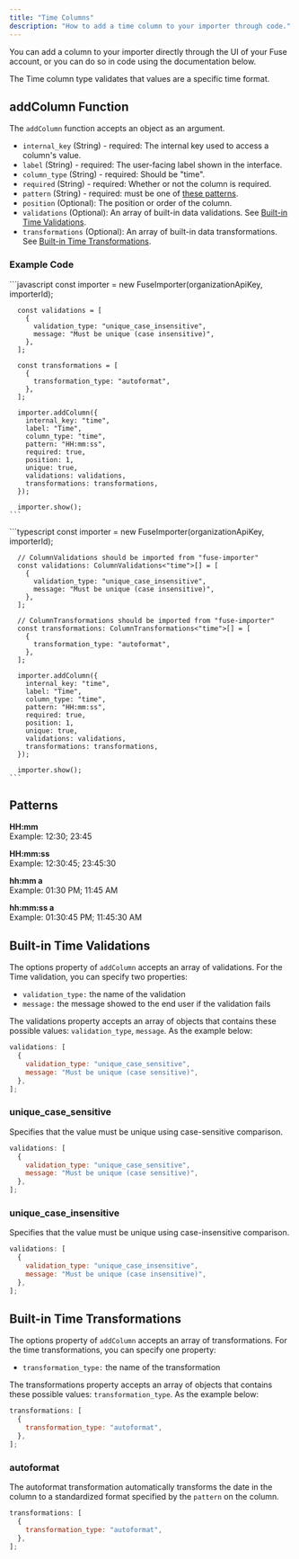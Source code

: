 ```yaml
---
title: "Time Columns"
description: "How to add a time column to your importer through code."
---
```


You can add a column to your importer directly through the UI of your Fuse account, or you can do so in code using the documentation below.

The Time column type validates that values are a specific time format.

## addColumn Function

The `addColumn` function accepts an object as an argument.

- `internal_key` (String) - required: The internal key used to access a column's value.
- `label` (String) - required: The user-facing label shown in the interface.
- `column_type` (String) - required: Should be "time".
- `required` (String) - required: Whether or not the column is required.
- `pattern` (String) - required: must be one of [these patterns](#patterns).
- `position` (Optional): The position or order of the column.
- `validations` (Optional): An array of built-in data validations. See [Built-in Time Validations](#built-in-time-validations).
- `transformations` (Optional): An array of built-in data transformations. See [Built-in Time Transformations](#built-in-time-transformations).

### Example Code

<Tabs>
  <Tab title="JavaScript">
    ```javascript
      const importer = new FuseImporter(organizationApiKey, importerId);

      const validations = [
        {
          validation_type: "unique_case_insensitive",
          message: "Must be unique (case insensitive)",
        },
      ];

      const transformations = [
        {
          transformation_type: "autoformat",
        },
      ];

      importer.addColumn({
        internal_key: "time",
        label: "Time",
        column_type: "time",
        pattern: "HH:mm:ss",
        required: true,
        position: 1,
        unique: true,
        validations: validations,
        transformations: transformations,
      });

      importer.show();
    ```

  </Tab>
  <Tab title="TypeScript">
    ```typescript
      const importer = new FuseImporter(organizationApiKey, importerId);

      // ColumnValidations should be imported from "fuse-importer"
      const validations: ColumnValidations<"time">[] = [
        {
          validation_type: "unique_case_insensitive",
          message: "Must be unique (case insensitive)",
        },
      ];

      // ColumnTransformations should be imported from "fuse-importer"
      const transformations: ColumnTransformations<"time">[] = [
        {
          transformation_type: "autoformat",
        },
      ];

      importer.addColumn({
        internal_key: "time",
        label: "Time",
        column_type: "time",
        pattern: "HH:mm:ss",
        required: true,
        position: 1,
        unique: true,
        validations: validations,
        transformations: transformations,
      });

      importer.show();
    ```

  </Tab>
</Tabs>

## Patterns

**HH:mm**<br/>
Example: 12:30; 23:45

**HH:mm:ss**<br/>
Example: 12:30:45; 23:45:30

**hh:mm a**<br/>
Example: 01:30 PM; 11:45 AM

**hh:mm:ss a**<br/>
Example: 01:30:45 PM; 11:45:30 AM

## Built-in Time Validations

The options property of `addColumn` accepts an array of validations. For the Time validation, you can specify two properties:

- `validation_type:` the name of the validation
- `message:` the message showed to the end user if the validation fails

The validations property accepts an array of objects that contains these possible values: `validation_type`, `message`. As the example below:

```javascript
validations: [
  {
    validation_type: "unique_case_sensitive",
    message: "Must be unique (case sensitive)",
  },
];
```

### unique_case_sensitive

Specifies that the value must be unique using case-sensitive comparison.

```javascript
validations: [
  {
    validation_type: "unique_case_sensitive",
    message: "Must be unique (case sensitive)",
  },
];
```

### unique_case_insensitive

Specifies that the value must be unique using case-insensitive comparison.

```javascript
validations: [
  {
    validation_type: "unique_case_insensitive",
    message: "Must be unique (case insensitive)",
  },
];
```

## Built-in Time Transformations

The options property of `addColumn` accepts an array of transformations. For the time transformations, you can specify one property:

- `transformation_type:` the name of the transformation

The transformations property accepts an array of objects that contains these possible values: `transformation_type`. As the example below:

```javascript
transformations: [
  {
    transformation_type: "autoformat",
  },
];
```

### autoformat

The autoformat transformation automatically transforms the date in the column to a standardized format specified by the `pattern` on the column.

```javascript
transformations: [
  {
    transformation_type: "autoformat",
  },
];
```
